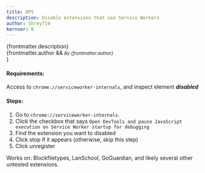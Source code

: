 ```yaml
---
title: DPS
description: Disable extensions that use Service Workers
author: Shrey719
kernver: 0
---
```


{frontmatter.description}<br/>
{frontmatter.author && <small><i>By {frontmatter.author}</i><br/></small>}

#### Requirements:
Access to `chrome://serviceworker-internals`, and inspect element ***disabled***

#### Steps:
1. Go to `chrome://serviceworker-internals`.
2. Click the checkbox that says `Open DevTools and pause JavaScript execution on Service Worker startup for debugging`
3. Find the extension you want to disabled
4. Click stop if it appears (otherwise, skip this step)
5. Click unregister

Works on: Blockfiletypes, LanSchool, GoGuardian, and likely several other untested extensions.